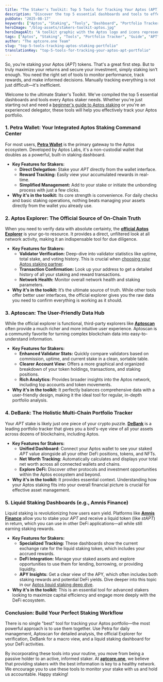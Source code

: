 ```yaml
---
title: "The Staker's Toolkit: Top 5 Tools for Tracking Your Aptos (APT) Portfolio"
description: "Discover the top 5 essential dashboards and tools to effectively track and manage your Aptos (APT) staking portfolio. Monitor rewards, validator performance, and more."
pubDate: "2025-08-17"
keywords: ["Aptos", "Staking", "Tools", "Dashboard", "Portfolio Tracker", "APT", "Aptos Staking", "Track Staking Rewards"]
heroImage: "/blog-assets/stakers-toolkit-aptos.jpg"
heroImageAlt: "A toolkit graphic with the Aptos logo and icons representing data and tracking tools"
tags: ["Aptos", "Staking", "Tools", "Portfolio Tracker", "Guide", "APT"]
author: "The aptcore.one Team"
slug: "top-5-tools-tracking-aptos-staking-portfolio"
translationKey: "top-5-tools-for-tracking-your-aptos-apt-portfolio"
---
```


So, you’re staking your Aptos ($APT$) tokens. That's a great first step. But to truly maximize your returns and secure your investment, simply staking isn't enough. You need the right set of tools to monitor performance, track rewards, and make informed decisions. Manually tracking everything is not just difficult—it's inefficient.

Welcome to the ultimate Staker's Toolkit. We've compiled the top 5 essential dashboards and tools every Aptos staker needs. Whether you're just starting out and need a [beginner's guide to Aptos staking](/blog/aptos-staking-guide-beginners) or you're an experienced delegator, these tools will help you effectively track your Aptos portfolio.

### 1. Petra Wallet: Your Integrated Aptos Staking Command Center

For most users, **[Petra Wallet](https://petra.app/)** is the primary gateway to the Aptos ecosystem. Developed by Aptos Labs, it's a non-custodial wallet that doubles as a powerful, built-in staking dashboard.

* **Key Features for Stakers:**
    * **Direct Delegation:** Stake your $APT$ directly from the wallet interface.
    * **Reward Tracking:** Easily view your accumulated rewards in real-time.
    * **Simplified Management:** Add to your stake or initiate the unbonding process with just a few clicks.
* **Why it's in the toolkit:** Its core strength is convenience. For daily checks and basic staking operations, nothing beats managing your assets directly from the wallet you already use.

### 2. Aptos Explorer: The Official Source of On-Chain Truth

When you need to verify data with absolute certainty, the **[official Aptos Explorer](https://explorer.aptoslabs.com/)** is your go-to resource. It provides a direct, unfiltered look at all network activity, making it an indispensable tool for due diligence.

* **Key Features for Stakers:**
    * **Validator Verification:** Deep-dive into validator statistics like uptime, total stake, and voting history. This is crucial when [choosing your Aptos staking partner](/blog/choosing-aptos-staking-partner).
    * **Transaction Confirmation:** Look up your address to get a detailed history of all your staking and reward transactions.
    * **Network Health:** Monitor overall network health and staking parameters.
* **Why it's in the toolkit:** It’s the ultimate source of truth. While other tools offer better user interfaces, the official explorer gives you the raw data you need to confirm everything is working as it should.

### 3. Aptoscan: The User-Friendly Data Hub

While the official explorer is functional, third-party explorers like **[Aptoscan](https://aptoscan.com/)** often provide a much richer and more intuitive user experience. Aptoscan is a community favorite for turning complex blockchain data into easy-to-understand information.

* **Key Features for Stakers:**
    * **Enhanced Validator Stats:** Quickly compare validators based on commission, uptime, and current stake in a clean, sortable table.
    * **Clearer Account View:** Offers a more graphical and organized breakdown of your token holdings, transactions, and staking positions.
    * **Rich Analytics:** Provides broader insights into the Aptos network, including top accounts and token movements.
* **Why it's in the toolkit:** It perfectly balances comprehensive data with a user-friendly design, making it the ideal tool for regular, in-depth portfolio analysis.

### 4. DeBank: The Holistic Multi-Chain Portfolio Tracker

Your $APT$ stake is likely just one piece of your crypto puzzle. **[DeBank](https://debank.com/)** is a leading portfolio tracker that gives you a bird's-eye view of all your assets across dozens of blockchains, including Aptos.

* **Key Features for Stakers:**
    * **Unified Dashboard:** Connect your Aptos wallet to see your staked $APT$ value alongside all your other DeFi positions, tokens, and NFTs.
    * **Net Worth Tracking:** Automatically calculates and displays your total net worth across all connected wallets and chains.
    * **Explore DeFi:** Discover other protocols and investment opportunities within the Aptos ecosystem and beyond.
* **Why it's in the toolkit:** It provides essential context. Understanding how your Aptos staking fits into your overall financial picture is crucial for effective asset management.

### 5. Liquid Staking Dashboards (e.g., Amnis Finance)

Liquid staking is revolutionizing how users earn yield. Platforms like **[Amnis Finance](https://amnis.finance/)** allow you to stake your $APT$ and receive a liquid token (like $stAPT$) in return, which you can use in other DeFi applications—all while still earning staking rewards.

* **Key Features for Stakers:**
    * **Specialized Tracking:** These dashboards show the current exchange rate for the liquid staking token, which includes your accrued rewards.
    * **DeFi Integration:** Manage your staked assets and explore opportunities to use them for lending, borrowing, or providing liquidity.
    * **APY Insights:** Get a clear view of the APY, which often includes both staking rewards and potential DeFi yields. Dive deeper into this topic in our [Aptos liquid staking deep dive](/blog/aptos-liquid-staking-deep-dive).
* **Why it's in the toolkit:** This is an essential tool for advanced stakers looking to maximize capital efficiency and engage more deeply with the DeFi ecosystem.

### Conclusion: Build Your Perfect Staking Workflow

There is no single "best" tool for tracking your Aptos portfolio—the most powerful approach is to use them together. Use Petra for daily management, Aptoscan for detailed analysis, the official Explorer for verification, DeBank for a macro view, and a liquid staking dashboard for your DeFi activities.

By incorporating these tools into your routine, you move from being a passive holder to an active, informed staker. At **[aptcore.one](https://aptcore.one)**, we believe that providing stakers with the best information is key to a healthy network. We encourage you to use these tools to monitor your stake with us and hold us accountable. Happy staking!